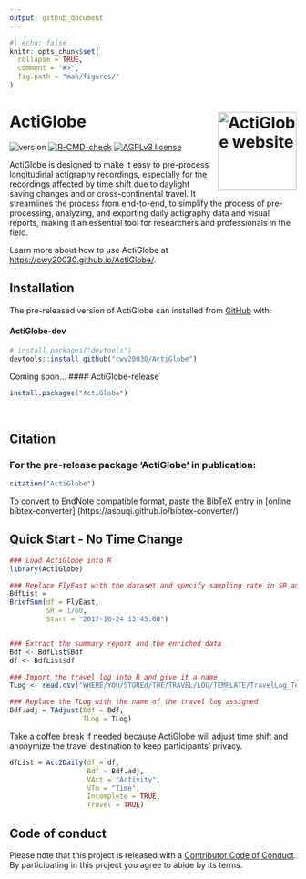 ```yaml
---
output: github_document
---
```


<!-- README.md is generated from README.Rmd. Please edit that file -->

```r
#| echo: false
knitr::opts_chunk$set(
  collapse = TRUE,
  comment = "#>",
  fig.path = "man/figures/"
)
```

# ActiGlobe <a href="https://github.com/cwy20030/ActiGlobe"><img src="man/figures/logo.png" align="right" height="138" alt="ActiGlobe website" /></a>

<!-- badges: start -->
![version](https://img.shields.io/badge/version-0.1.9-green)
[![R-CMD-check](https://github.com/cwy20030/ActiGlobe/actions/workflows/R-CMD-check.yaml/badge.svg)](https://github.com/cwy20030/ActiGlobe/actions/workflows/R-CMD-check.yaml)
[![AGPLv3 license](https://img.shields.io/badge/License-AGPLv3-blue.svg)](https://www.gnu.org/licenses/agpl-3.0.en.html)
<!-- badges: end -->

ActiGlobe is designed to make it easy to pre-process longitudinal actigraphy recordings, especially for the recordings affected by time shift due to daylight saving changes and or cross-continental travel. It streamlines the process from end-to-end, to simplify the process of pre-processing, analyzing, and exporting daily actigraphy data and visual reports, making it an essential tool for researchers and professionals in the field. 

Learn more about how to use ActiGlobe at <https://cwy20030.github.io/ActiGlobe/>.

## Installation

The pre-released version of ActiGlobe can installed from
[GitHub](https://github.com/) with:

#### ActiGlobe-dev
```r
# install.packages("devtools")
devtools::install_github("cwy20030/ActiGlobe")
```



Coming soon...
#### ActiGlobe-release
```r
install.packages("ActiGlobe")
```


<br>

## Citation 
### For the pre-release package ‘ActiGlobe’ in publication:
```r
citation("ActiGlobe")
```
To convert to EndNote compatible format, paste the BibTeX entry in [online bibtex-converter] (https://asouqi.github.io/bibtex-converter/) 


## Quick Start - No Time Change

```r
### Load ActiGlobe into R
library(ActiGlobe)
```


```r
### Replace FlyEast with the dataset and specify sampling rate in SR and the start of the recording. 
BdfList = 
BriefSum(df = FlyEast,
         SR = 1/60,
         Start = "2017-10-24 13:45:00")


### Extract the summary report and the enriched data
Bdf <- BdfList$Bdf
df <- BdfList$df
```




```r
### Import the travel log into R and give it a name
TLog <- read.csv("WHERE/YOU/STOREd/THE/TRAVEL/LOG/TEMPLATE/TravelLog_Template.csv")

### Replace the TLog with the name of the travel log assigned
Bdf.adj = TAdjust(Bdf = Bdf, 
                  TLog = TLog)
```
Take a coffee break if needed because ActiGlobe will adjust time shift and anonymize the travel destination to keep participants' privacy.


```r
dfList = Act2Daily(df = df,
                   Bdf = Bdf.adj,
                   VAct = "Activity",
                   VTm = "Time",
                   Incomplete = TRUE,
                   Travel = TRUE)
```

## Code of conduct

Please note that this project is released with a [Contributor Code of Conduct](https://github.com/cwy20030/ActiGlobe/CODE_OF_CONDUCT.html). By participating in this project you agree to abide by its terms.
